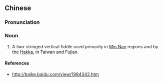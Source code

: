 {{also|大广弦}}
==Chinese==
{{zh-forms|s=大广弦}}

===Pronunciation===
{{zh-pron
|m=dàguǎngxián
|c=daai6 gwong2 jin4,daai6 gwong2 jyun4
|mn=tōa-kóng-hiân
|cat=n
}}

===Noun===
{{zh-noun}}

# {{lb|zh|musical instrument}} A two-stringed vertical fiddle used primarily in [[Min Nan]] regions and by the [[Hakka]], in Taiwan and Fujian.
#: {{zh-syn|廣弦|大管弦|大筒弦}}

====References====
* http://baike.baidu.com/view/1984342.htm